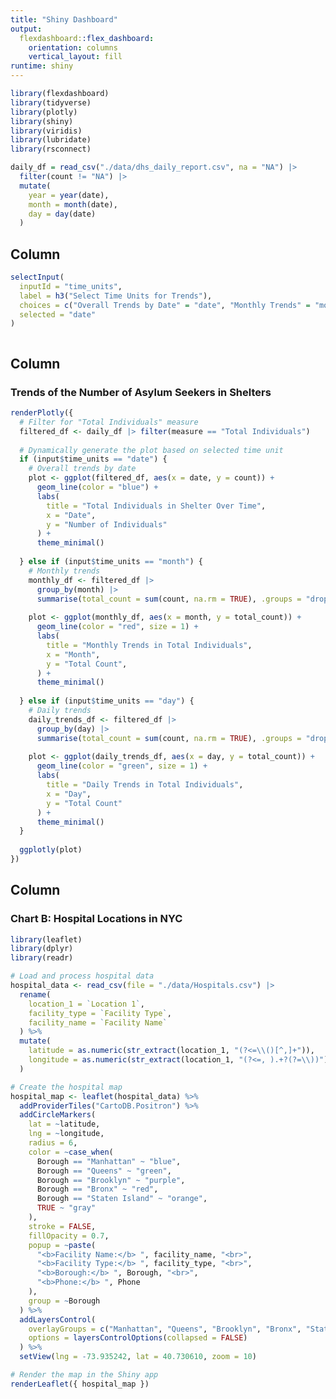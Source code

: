 ```yaml
---
title: "Shiny Dashboard"
output: 
  flexdashboard::flex_dashboard:
    orientation: columns
    vertical_layout: fill
runtime: shiny
---
```


```r
library(flexdashboard)
library(tidyverse)
library(plotly)
library(shiny)
library(viridis)
library(lubridate)
library(rsconnect)
```

```r
daily_df = read_csv("./data/dhs_daily_report.csv", na = "NA") |> 
  filter(count != "NA") |> 
  mutate(
    year = year(date),
    month = month(date),
    day = day(date)
  )
```



Column {.sidebar}
-----------------------------------------------------------------------

```r
selectInput(
  inputId = "time_units",
  label = h3("Select Time Units for Trends"),
  choices = c("Overall Trends by Date" = "date", "Monthly Trends" = "month", "Daily Trends" = "day"),
  selected = "date"
)
```

```r

```


Column {data-width=650}
-----------------------------------------------------------------------

### Trends of the Number of Asylum Seekers in Shelters

```r
renderPlotly({
  # Filter for "Total Individuals" measure
  filtered_df <- daily_df |> filter(measure == "Total Individuals")
  
  # Dynamically generate the plot based on selected time unit
  if (input$time_units == "date") {
    # Overall trends by date
    plot <- ggplot(filtered_df, aes(x = date, y = count)) +
      geom_line(color = "blue") +
      labs(
        title = "Total Individuals in Shelter Over Time",
        x = "Date",
        y = "Number of Individuals"
      ) +
      theme_minimal()
    
  } else if (input$time_units == "month") {
    # Monthly trends
    monthly_df <- filtered_df |> 
      group_by(month) |> 
      summarise(total_count = sum(count, na.rm = TRUE), .groups = "drop")
    
    plot <- ggplot(monthly_df, aes(x = month, y = total_count)) +
      geom_line(color = "red", size = 1) +
      labs(
        title = "Monthly Trends in Total Individuals",
        x = "Month",
        y = "Total Count",
      ) +
      theme_minimal()
    
  } else if (input$time_units == "day") {
    # Daily trends
    daily_trends_df <- filtered_df |> 
      group_by(day) |> 
      summarise(total_count = sum(count, na.rm = TRUE), .groups = "drop")
    
    plot <- ggplot(daily_trends_df, aes(x = day, y = total_count)) +
      geom_line(color = "green", size = 1) +
      labs(
        title = "Daily Trends in Total Individuals",
        x = "Day",
        y = "Total Count"
      ) +
      theme_minimal()
  }
  
  ggplotly(plot)
})


```

Column {data-width=350}
-----------------------------------------------------------------------

### Chart B: Hospital Locations in NYC

```r
library(leaflet)
library(dplyr)
library(readr)

# Load and process hospital data
hospital_data <- read_csv(file = "./data/Hospitals.csv") |>  
  rename(
    location_1 = `Location 1`, 
    facility_type = `Facility Type`,
    facility_name = `Facility Name`
  ) %>%
  mutate(
    latitude = as.numeric(str_extract(location_1, "(?<=\\()[^,]+")),
    longitude = as.numeric(str_extract(location_1, "(?<=, ).+?(?=\\))"))
  )

# Create the hospital map
hospital_map <- leaflet(hospital_data) %>%
  addProviderTiles("CartoDB.Positron") %>%
  addCircleMarkers(
    lat = ~latitude,
    lng = ~longitude,
    radius = 6,
    color = ~case_when(
      Borough == "Manhattan" ~ "blue",
      Borough == "Queens" ~ "green",
      Borough == "Brooklyn" ~ "purple",
      Borough == "Bronx" ~ "red",
      Borough == "Staten Island" ~ "orange",
      TRUE ~ "gray"
    ),
    stroke = FALSE,
    fillOpacity = 0.7,
    popup = ~paste(
      "<b>Facility Name:</b> ", facility_name, "<br>",
      "<b>Facility Type:</b> ", facility_type, "<br>",
      "<b>Borough:</b> ", Borough, "<br>",
      "<b>Phone:</b> ", Phone
    ),
    group = ~Borough
  ) %>%
  addLayersControl(
    overlayGroups = c("Manhattan", "Queens", "Brooklyn", "Bronx", "Staten Island"),
    options = layersControlOptions(collapsed = FALSE)
  ) %>%
  setView(lng = -73.935242, lat = 40.730610, zoom = 10)

# Render the map in the Shiny app
renderLeaflet({ hospital_map })
```




